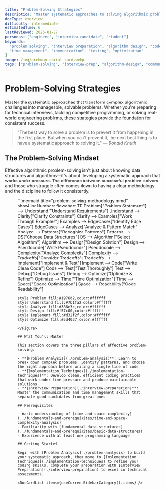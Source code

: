 ```yaml
---
title: "Problem-Solving Strategies"
description: "Master systematic approaches to solving algorithmic problems. Learn problem analysis, implementation techniques, and interview preparation strategies."
docType: overview
difficulty: intermediate
estimatedTime: 6
lastReviewed: 2025-01-27
personas: ["engineer", "interview-candidate", "student"]
keywords: [
  "problem solving", "interview preparation", "algorithm design", "code organization",
  "time management", "communication", "testing", "optimization"
]
image: /img/archman-social-card.webp
tags: ["problem-solving", "interview-prep", "algorithm-design", "communication"]
---
```



<Head>
  <script type="application/ld+json">{JSON.stringify({
    "@context": "https://schema.org",
    "@type": "Article",
    "headline": "Problem-Solving Strategies",
    "description": "Master systematic approaches to solving algorithmic problems. Learn problem analysis, implementation techniques, and interview preparation strategies.",
    "author": {
      "@type": "Organization",
      "name": "ArchMan"
    },
    "publisher": {
      "@type": "Organization",
      "name": "ArchMan",
      "logo": {
        "@type": "ImageObject",
        "url": "https://archman.dev/img/logo.png"
      }
    },
    "datePublished": "2025-01-27",
    "dateModified": "2025-01-27"
  })}</script>
  <script type="application/ld+json">{JSON.stringify({
    "@context": "https://schema.org",
    "@type": "BreadcrumbList",
    "itemListElement": [
      {
        "@type": "ListItem",
        "position": 1,
        "name": "Home",
        "item": "https://archman.dev/"
      },
      {
        "@type": "ListItem",
        "position": 2,
        "name": "Algorithms & Data Structures",
        "item": "https://archman.dev/docs/algorithms-and-data-structures"
      },
      {
        "@type": "ListItem",
        "position": 3,
        "name": "Problem-Solving Strategies",
        "item": "https://archman.dev/docs/algorithms-and-data-structures/problem-solving-strategies"
      }
    ]
  })}</script>
</Head>

# Problem-Solving Strategies

Master the systematic approaches that transform complex algorithmic challenges into manageable, solvable problems. Whether you're preparing for technical interviews, tackling competitive programming, or solving real-world engineering problems, these strategies provide the foundation for consistent success.

> "The best way to solve a problem is to prevent it from happening in the first place. But when you can't prevent it, the next best thing is to have a systematic approach to solving it." — *Donald Knuth*

## The Problem-Solving Mindset

Effective algorithmic problem-solving isn't just about knowing data structures and algorithms—it's about developing a systematic approach that works under pressure. The difference between successful problem-solvers and those who struggle often comes down to having a clear methodology and the discipline to follow it consistently.

<Figure caption="The systematic problem-solving methodology from understanding to implementation.">
```mermaid title="problem-solving-methodology.mmd" showLineNumbers
flowchart TD
    Problem["Problem Statement"] --> Understand["Understand Requirements"]
    Understand --> Clarify["Clarify Constraints"]
    Clarify --> Examples["Work Through Examples"]
    Examples --> EdgeCases["Identify Edge Cases"]
    EdgeCases --> Analyze["Analyze & Pattern Match"]
    Analyze --> Patterns["Recognize Patterns"]
    Patterns --> DS["Choose Data Structures"]
    DS --> Algorithm["Select Algorithm"]
    Algorithm --> Design["Design Solution"]
    Design --> Pseudocode["Write Pseudocode"]
    Pseudocode --> Complexity["Analyze Complexity"]
    Complexity --> Tradeoffs["Consider Tradeoffs"]
    Tradeoffs --> Implement["Implement & Test"]
    Implement --> Code["Write Clean Code"]
    Code --> Test["Test Thoroughly"]
    Test --> Debug["Debug Issues"]
    Debug --> Optimize["Optimize & Refine"]
    Optimize --> Time["Time Optimization"]
    Time --> Space["Space Optimization"]
    Space --> Readability["Code Readability"]
    
    style Problem fill:#1976d2,color:#ffffff
    style Understand fill:#7b1fa2,color:#ffffff
    style Analyze fill:#388e3c,color:#ffffff
    style Design fill:#f57c00,color:#ffffff
    style Implement fill:#d32f2f,color:#ffffff
    style Optimize fill:#5d4037,color:#ffffff
```
</Figure>

## What You'll Master

This section covers the three pillars of effective problem-solving:

- **[Problem Analysis](./problem-analysis)**: Learn to break down complex problems, identify patterns, and choose the right approach before writing a single line of code
- **[Implementation Techniques](./implementation-techniques)**: Develop clean, efficient coding practices that work under time pressure and produce maintainable solutions  
- **[Interview Preparation](./interview-preparation)**: Master the communication and time management skills that separate good candidates from great ones

## Prerequisites

- Basic understanding of [time and space complexity](../fundamentals-and-prerequisites/time-and-space-complexity-analysis)
- Familiarity with [fundamental data structures](../fundamentals-and-prerequisites/basic-data-structures)
- Experience with at least one programming language

## Getting Started

Begin with [Problem Analysis](./problem-analysis) to build your systematic approach, then move to [Implementation Techniques](./implementation-techniques) to refine your coding skills. Complete your preparation with [Interview Preparation](./interview-preparation) to excel in technical assessments.

<DocCardList items={useCurrentSidebarCategory().items} />
